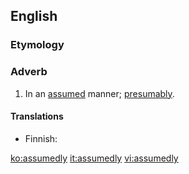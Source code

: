 ==English==

===Etymology===
{{suffix|en|assumed|ly}}

===Adverb===
{{en-adv}}

# {{lb|en|chiefly|US}} In an [[assumed]] manner; [[presumably]].

====Translations====
{{trans-top|in an assumed manner}}
* Finnish: {{t+|fi|oletettavasti}}
{{trans-mid}}
{{trans-bottom}}

[[ko:assumedly]]
[[it:assumedly]]
[[vi:assumedly]]